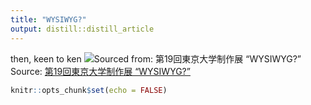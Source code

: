 ```yaml
---
title: "WYSIWYG?"
output: distill::distill_article
---
```

then, keen to ken
![Sourced from: 第19回東京大学制作展 “WYSIWYG?”](img\wysiwyg.jpg)
Source: [第19回東京大学制作展 “WYSIWYG?”](https://iiiexhibition.com/log/i3e19/)
```r
knitr::opts_chunk$set(echo = FALSE)
```




